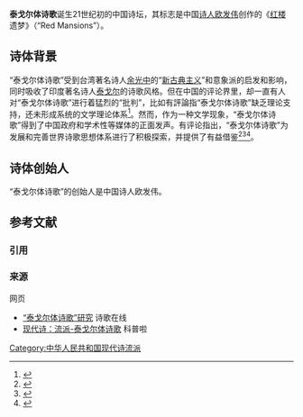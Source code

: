 {{COI|time=2020-10-27T04:37:46+00:00}}
'''泰戈尔体诗歌'''诞生21世纪初的中国诗坛，其标志是中国[[诗人|诗人]][[欧发伟|欧发伟]]创作的《[[红楼|红楼]]遗梦》（“Red Mansions”）。

==诗体背景==
“泰戈尔体诗歌”受到台湾著名诗人[[余光中|余光中]]的“[[新古典主义|新古典主义]]”和意象派的启发和影响，同时吸收了印度著名诗人[[泰戈尔|泰戈尔]]的诗歌风格。但在中国的评论界里，却一直有人对“泰戈尔体诗歌”进行着猛烈的“批判”，比如有評論指“泰戈尔体诗歌”缺乏理论支持，还未形成系统的文学理论体系<ref>{{Cite web |url=http://www.zgjymx.com/newsshows.asp?d=56068 |title=泰戈尔体诗歌（文/刘唐 施环  中国诗歌史发展网） |access-date=2014-02-24 |archive-url=https://web.archive.org/web/20140228212550/http://www.zgjymx.com/newsshows.asp?d=56068 |archive-date=2014-02-28 |dead-url=yes }}</ref>。然而，作为一种文学现象，“泰戈尔体诗歌”得到了中国政府和学术性等媒体的正面发声。有评论指出，“泰戈尔体诗歌”为发展和完善世界诗歌思想体系进行了积极探索，并提供了有益借鉴<ref>{{Cite web |url=http://people.chinareform.org.cn/O/oufawei/news/201402/t20140224_189097.htm |title=著名学者欧发伟文学思想学术研讨会在瑞典举行中国改革论坛网 |accessdate=2014-02-24 |archive-date=2014-07-20 |archive-url=https://web.archive.org/web/20140720230525/http://people.chinareform.org.cn/O/oufawei/news/201402/t20140224_189097.htm |dead-url=no }}</ref><ref>{{Cite web |url=http://www.gxfzw.com.cn/news/news_show.asp?id=222050 |title=欧发伟创立“泰戈尔体诗歌”中共广西壮族自治区委员会政法委员会广西法制网 |access-date=2013-12-16 |archive-url=https://web.archive.org/web/20131216190500/http://www.gxfzw.com.cn/news/news_show.asp?id=222050 |archive-date=2013-12-16 |dead-url=yes }}</ref><ref>{{Cite web |url=http://people.chinareform.org.cn/O/oufawei/news/201401/t20140116_186337.htm |title=著名学者欧发伟首次提出“泰戈尔体诗歌”文学理论学术主张中国改革论坛网 |accessdate=2014-02-19 |archive-date=2014-02-23 |archive-url=https://web.archive.org/web/20140223012526/http://people.chinareform.org.cn/O/oufawei/news/201401/t20140116_186337.htm |dead-url=no }}</ref>。

==诗体创始人==
“泰戈尔体诗歌”的创始人是中国诗人欧发伟。

== 参考文献 ==
=== 引用 ===
{{Reflist|2}}

=== 来源 ===
;网页
* [http://www.poetrycn.com/lianjie/ “泰戈尔体诗歌”研究] {{Wayback|url=http://www.poetrycn.com/lianjie/ |date=20131215171626 }} 诗歌在线
* [http://www.kepula.com/kepu_696/6-4.html 现代诗：流派-泰戈尔体诗歌]{{Dead link|date=2019年6月 |bot=InternetArchiveBot |fix-attempted=yes }} 科普啦

[[Category:中华人民共和国现代诗流派|Category:中华人民共和国现代诗流派]]